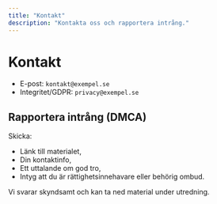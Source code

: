 ```yaml
---
title: "Kontakt"
description: "Kontakta oss och rapportera intrång."
---
```


# Kontakt

- E-post: `kontakt@exempel.se`
- Integritet/GDPR: `privacy@exempel.se`

## Rapportera intrång (DMCA)
Skicka:
- Länk till materialet,
- Din kontaktinfo,
- Ett uttalande om god tro,
- Intyg att du är rättighetsinnehavare eller behörig ombud.

Vi svarar skyndsamt och kan ta ned material under utredning.
